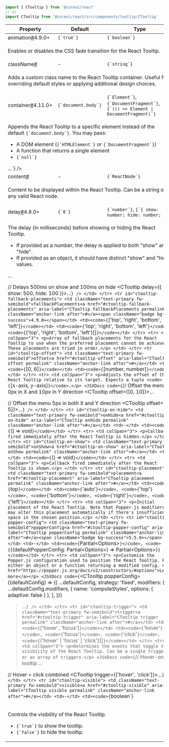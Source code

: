 
```jsx
import { CTooltip } from '@coreui/react'
// or
import CTooltip from '@coreui/react/src/components/tooltip/CTooltip'
```

<div className="table-responsive table-api border rounded mb-3">
  <table className="table">
    <thead>
      <tr>
        <th>Property</th>
        <th>Default</th>
        <th>Type</th>
      </tr>
    </thead>
    <tbody>
      <tr id="ctooltip-animation">
        <td className="text-primary fw-semibold">animation<a href="#ctooltip-animation" aria-label="CTooltip animation permalink" className="anchor-link after">#</a><span className="badge bg-success">4.9.0+</span></td>
        <td><code>{`true`}</code></td>
        <td><code>{`boolean`}</code></td>
      </tr>
      <tr>
        <td colSpan="3">
          <p>Enables or disables the CSS fade transition for the React Tooltip.</p>
        </td>
      </tr>
      <tr id="ctooltip-class-name">
        <td className="text-primary fw-semibold">className<a href="#ctooltip-class-name" aria-label="CTooltip className permalink" className="anchor-link after">#</a></td>
        <td>-</td>
        <td><code>{`string`}</code></td>
      </tr>
      <tr>
        <td colSpan="3">
          <p>Adds a custom class name to the React Tooltip container. Useful for overriding default styles or applying additional design choices.</p>
        </td>
      </tr>
      <tr id="ctooltip-container">
        <td className="text-primary fw-semibold">container<a href="#ctooltip-container" aria-label="CTooltip container permalink" className="anchor-link after">#</a><span className="badge bg-success">4.11.0+</span></td>
        <td><code>{`document.body`}</code></td>
        <td><code>{`Element`}</code>, <code>{`DocumentFragment`}</code>, <code>{`(() => Element | DocumentFragment)`}</code></td>
      </tr>
      <tr>
        <td colSpan="3">
          <p>Appends the React Tooltip to a specific element instead of the default <code>{`document.body`}</code>. You may pass:</p>
<ul>
<li>A DOM element (<code>{`HTMLElement`}</code> or <code>{`DocumentFragment`}</code>)</li>
<li>A function that returns a single element</li>
<li><code>{`null`}</code></li>
</ul>
        <JSXDocs code={`<CTooltip container={document.getElementById('my-container')}>...</CTooltip>`} />
        </td>
      </tr>
      <tr id="ctooltip-content">
        <td className="text-primary fw-semibold">content<a href="#ctooltip-content" aria-label="CTooltip content permalink" className="anchor-link after">#</a></td>
        <td>-</td>
        <td><code>{`ReactNode`}</code></td>
      </tr>
      <tr>
        <td colSpan="3">
          <p>Content to be displayed within the React Tooltip. Can be a string or any valid React node.</p>
        </td>
      </tr>
      <tr id="ctooltip-delay">
        <td className="text-primary fw-semibold">delay<a href="#ctooltip-delay" aria-label="CTooltip delay permalink" className="anchor-link after">#</a><span className="badge bg-success">4.9.0+</span></td>
        <td><code>{`0`}</code></td>
        <td><code>{`number`}</code>, <code>{`{ show: number; hide: number; }`}</code></td>
      </tr>
      <tr>
        <td colSpan="3">
          <p>The delay (in milliseconds) before showing or hiding the React Tooltip.</p>
<ul>
<li>If provided as a number, the delay is applied to both "show" and "hide".</li>
<li>If provided as an object, it should have distinct "show" and "hide" values.</li>
</ul>
        <JSXDocs code={`// Delays 300ms on both show and hide
<CTooltip delay={300}>...</CTooltip>

// Delays 500ms on show and 100ms on hide
<CTooltip delay={{ show: 500, hide: 100 }}>...</CTooltip>`} />
        </td>
      </tr>
      <tr id="ctooltip-fallback-placements">
        <td className="text-primary fw-semibold">fallbackPlacements<a href="#ctooltip-fallback-placements" aria-label="CTooltip fallbackPlacements permalink" className="anchor-link after">#</a><span className="badge bg-success">4.9.0+</span></td>
        <td><code>{`['top', 'right', 'bottom', 'left']`}</code></td>
        <td><code>{`'top', 'right', 'bottom', 'left'`}</code>, <code>{`('top', 'right', 'bottom', 'left')[]`}</code></td>
      </tr>
      <tr>
        <td colSpan="3">
          <p>Array of fallback placements for the React Tooltip to use when the preferred placement cannot be achieved. These placements are tried in order.</p>
        </td>
      </tr>
      <tr id="ctooltip-offset">
        <td className="text-primary fw-semibold">offset<a href="#ctooltip-offset" aria-label="CTooltip offset permalink" className="anchor-link after">#</a></td>
        <td><code>{`[0, 6]`}</code></td>
        <td><code>{`[number, number]`}</code></td>
      </tr>
      <tr>
        <td colSpan="3">
          <p>Adjusts the offset of the React Tooltip relative to its target. Expects a tuple <code>{`[x-axis, y-axis]`}</code>.</p>
        <JSXDocs code={`// Offset the menu 0px in X and 10px in Y direction
<CTooltip offset={[0, 10]}>...</CTooltip>

// Offset the menu 5px in both X and Y direction
<CTooltip offset={[5, 5]}>...</CTooltip>`} />
        </td>
      </tr>
      <tr id="ctooltip-on-hide">
        <td className="text-primary fw-semibold">onHide<a href="#ctooltip-on-hide" aria-label="CTooltip onHide permalink" className="anchor-link after">#</a></td>
        <td>-</td>
        <td><code>{`() => void`}</code></td>
      </tr>
      <tr>
        <td colSpan="3">
          <p>Callback fired immediately after the React Tooltip is hidden.</p>
        </td>
      </tr>
      <tr id="ctooltip-on-show">
        <td className="text-primary fw-semibold">onShow<a href="#ctooltip-on-show" aria-label="CTooltip onShow permalink" className="anchor-link after">#</a></td>
        <td>-</td>
        <td><code>{`() => void`}</code></td>
      </tr>
      <tr>
        <td colSpan="3">
          <p>Callback fired immediately after the React Tooltip is shown.</p>
        </td>
      </tr>
      <tr id="ctooltip-placement">
        <td className="text-primary fw-semibold">placement<a href="#ctooltip-placement" aria-label="CTooltip placement permalink" className="anchor-link after">#</a></td>
        <td><code>{`top`}</code></td>
        <td><code>{`'auto'`}</code>, <code>{`'top'`}</code>, <code>{`'bottom'`}</code>, <code>{`'right'`}</code>, <code>{`'left'`}</code></td>
      </tr>
      <tr>
        <td colSpan="3">
          <p>Initial placement of the React Tooltip. Note that Popper.js modifiers may alter this placement automatically if there's insufficient space in the chosen position.</p>
        </td>
      </tr>
      <tr id="ctooltip-popper-config">
        <td className="text-primary fw-semibold">popperConfig<a href="#ctooltip-popper-config" aria-label="CTooltip popperConfig permalink" className="anchor-link after">#</a><span className="badge bg-success">5.5.0+</span></td>
        <td>-</td>
        <td><code>{`Partial\<Options>`}</code>, <code>{`((defaultPopperConfig: Partial\<Options>) => Partial\<Options>)`}</code></td>
      </tr>
      <tr>
        <td colSpan="3">
          <p>Customize the Popper.js configuration used to position the React Tooltip. Pass either an object or a function returning a modified config. <a href="https://popper.js.org/docs/v2/constructors/#options">Learn more</a></p>
        <JSXDocs code={`<CTooltip
  popperConfig={(defaultConfig) => ({
    ...defaultConfig,
    strategy: 'fixed',
    modifiers: [
      ...defaultConfig.modifiers,
      { name: 'computeStyles', options: { adaptive: false } },
    ],
  })}
>...</CTooltip>`} />
        </td>
      </tr>
      <tr id="ctooltip-trigger">
        <td className="text-primary fw-semibold">trigger<a href="#ctooltip-trigger" aria-label="CTooltip trigger permalink" className="anchor-link after">#</a></td>
        <td><code>{`['hover', 'focus']`}</code></td>
        <td><code>{`'hover'`}</code>, <code>{`'focus'`}</code>, <code>{`'click'`}</code>, <code>{`('hover' | 'focus' | 'click')[]`}</code></td>
      </tr>
      <tr>
        <td colSpan="3">
          <p>Determines the events that toggle the visibility of the React Tooltip. Can be a single trigger or an array of triggers.</p>
        <JSXDocs code={`// Hover-only tooltip
<CTooltip trigger="hover">...</CTooltip>

// Hover + click combined
<CTooltip trigger={['hover', 'click']}>...</CTooltip>`} />
        </td>
      </tr>
      <tr id="ctooltip-visible">
        <td className="text-primary fw-semibold">visible<a href="#ctooltip-visible" aria-label="CTooltip visible permalink" className="anchor-link after">#</a></td>
        <td>-</td>
        <td><code>{`boolean`}</code></td>
      </tr>
      <tr>
        <td colSpan="3">
          <p>Controls the visibility of the React Tooltip.</p>
<ul>
<li><code>{`true`}</code> to show the tooltip.</li>
<li><code>{`false`}</code> to hide the tooltip.</li>
</ul>
        </td>
      </tr>
    </tbody>
  </table>
</div>
